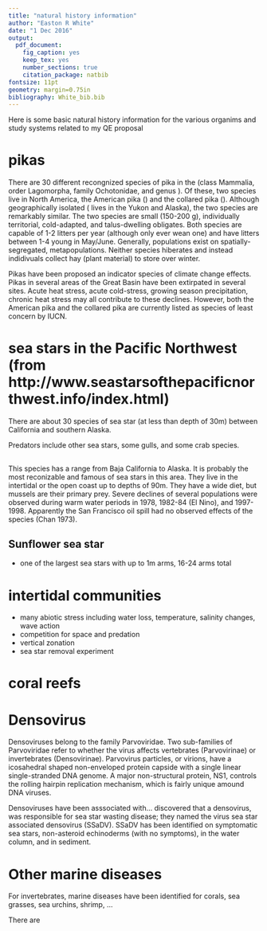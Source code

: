 ```yaml
---
title: "natural history information"
author: "Easton R White"
date: "1 Dec 2016"
output:
  pdf_document:
    fig_caption: yes
    keep_tex: yes
    number_sections: true
    citation_package: natbib
fontsize: 11pt
geometry: margin=0.75in
bibliography: White_bib.bib
---
```


Here is some basic natural history information for the various organims and study systems related to my QE proposal

# pikas

There are 30 different recongnized species of pika in the (class Mammalia, order Lagomorpha, family Ochotonidae, and genus \emph{Ochotona}). Of these, two species live in North America, the American pika (\emph{O. princeps}) and the collared pika (\emph{O. collaris}). Although geographically isolated (\emph{O. collaris} lives in the Yukon and Alaska), the two species are remarkably similar. The two species are small (150-200 g), individually territorial, cold-adapted, and talus-dwelling obligates. Both species are capable of 1-2 litters per year (although only ever wean one) and have litters between 1-4 young in May/June. Generally, populations exist on spatially-segregated, metapopulations. Neither species hiberates and instead indidivuals collect hay (plant material) to store over winter. 

Pikas have been proposed an indicator species of climate change effects. Pikas in several areas of the Great Basin have been extirpated in several sites. Acute heat stress, acute cold-stress, growing season precipitation, chronic heat stress may all contribute to these declines. However, both the American pika and the collared pika are currently listed as species of least concern by IUCN. 

# sea stars in the Pacific Northwest (from http://www.seastarsofthepacificnorthwest.info/index.html)

There are about 30 species of sea star (at less than depth of 30m) between California and southern Alaska. 

Predators include other sea stars, some gulls, and some crab species. 

## \emph{Pisaster ochraceus}

This species has a range from Baja California to Alaska. It is probably the most reconizable and famous of sea stars in this area. They live in the intertidal or the open coast up to depths of 90m. They have a wide diet, but mussels are their primary prey. Severe declines of several populations were observed during warm water periods in 1978, 1982-84 (El Nino), and 1997-1998. Apparently the San Francisco oil spill had no observed effects of the species (Chan 1973).

## \emph{Pycnopodia helianthoides} Sunflower sea star

- one of the largest sea stars with up to 1m arms, 16-24 arms total

# intertidal communities

- many abiotic stress including water loss, temperature, salinity changes, wave action
- competition for space and predation
- vertical zonation
- sea star removal experiment

# coral reefs

# Densovirus

Densoviruses belong to the family Parvoviridae. Two sub-families of Parvoviridae refer to whether the virus affects vertebrates (Parvovirinae) or invertebrates (Densovirinae). Parvovirus particles, or virions, have a icosahedral shaped non-enveloped protein capside with a single linear single-stranded DNA genome. A major non-structural protein, NS1, controls the rolling hairpin replication mechanism, which is fairly unique amound DNA viruses.

Densoviruses have been asssociated with... \citet{Hewson2014} discovered that a densovirus, was responsible for sea star wasting disease; they named the virus sea star associated densovirus (SSaDV). SSaDV has been identified on symptomatic sea stars, non-asteroid echinoderms (with no symptoms), in the water column, and in sediment.  

# Other marine diseases

For invertebrates, marine diseases have been identified for corals, sea grasses, sea urchins, shrimp, ...

There are 
